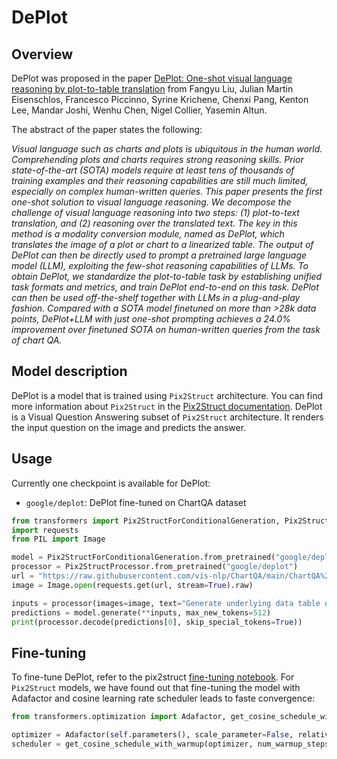 <!--Copyright 2021 The HuggingFace Team. All rights reserved.

Licensed under the Apache License, Version 2.0 (the "License"); you may not use this file except in compliance with
the License. You may obtain a copy of the License at

http://www.apache.org/licenses/LICENSE-2.0

Unless required by applicable law or agreed to in writing, software distributed under the License is distributed on
an "AS IS" BASIS, WITHOUT WARRANTIES OR CONDITIONS OF ANY KIND, either express or implied. See the License for the
specific language governing permissions and limitations under the License.
-->

# DePlot

## Overview 

DePlot was proposed in the paper [DePlot: One-shot visual language reasoning by plot-to-table translation](https://arxiv.org/abs/2212.10505) from Fangyu Liu, Julian Martin Eisenschlos, Francesco Piccinno, Syrine Krichene, Chenxi Pang, Kenton Lee, Mandar Joshi, Wenhu Chen, Nigel Collier, Yasemin Altun.

The abstract of the paper states the following:

*Visual language such as charts and plots is ubiquitous in the human world. Comprehending plots and charts requires strong reasoning skills. Prior state-of-the-art (SOTA) models require at least tens of thousands of training examples and their reasoning capabilities are still much limited, especially on complex human-written queries. This paper presents the first one-shot solution to visual language reasoning. We decompose the challenge of visual language reasoning into two steps: (1) plot-to-text translation, and (2) reasoning over the translated text. The key in this method is a modality conversion module, named as DePlot, which translates the image of a plot or chart to a linearized table. The output of DePlot can then be directly used to prompt a pretrained large language model (LLM), exploiting the few-shot reasoning capabilities of LLMs. To obtain DePlot, we standardize the plot-to-table task by establishing unified task formats and metrics, and train DePlot end-to-end on this task. DePlot can then be used off-the-shelf together with LLMs in a plug-and-play fashion. Compared with a SOTA model finetuned on more than >28k data points, DePlot+LLM with just one-shot prompting achieves a 24.0% improvement over finetuned SOTA on human-written queries from the task of chart QA.*

## Model description

DePlot is a model that is trained using `Pix2Struct` architecture. You can find more information about `Pix2Struct` in the [Pix2Struct documentation](https://huggingface.co/docs/transformers/main/en/model_doc/pix2struct).
DePlot is a Visual Question Answering subset of `Pix2Struct` architecture. It renders the input question on the image and predicts the answer.

## Usage

Currently one checkpoint is available for DePlot:

- `google/deplot`: DePlot fine-tuned on ChartQA dataset 


```python
from transformers import Pix2StructForConditionalGeneration, Pix2StructProcessor
import requests
from PIL import Image

model = Pix2StructForConditionalGeneration.from_pretrained("google/deplot")
processor = Pix2StructProcessor.from_pretrained("google/deplot")
url = "https://raw.githubusercontent.com/vis-nlp/ChartQA/main/ChartQA%20Dataset/val/png/5090.png"
image = Image.open(requests.get(url, stream=True).raw)

inputs = processor(images=image, text="Generate underlying data table of the figure below:", return_tensors="pt")
predictions = model.generate(**inputs, max_new_tokens=512)
print(processor.decode(predictions[0], skip_special_tokens=True))
```

## Fine-tuning

To fine-tune DePlot, refer to the pix2struct [fine-tuning notebook](https://github.com/huggingface/notebooks/blob/main/examples/image_captioning_pix2struct.ipynb). For `Pix2Struct` models, we have found out that fine-tuning the model with Adafactor and cosine learning rate scheduler leads to faste convergence:
```python
from transformers.optimization import Adafactor, get_cosine_schedule_with_warmup

optimizer = Adafactor(self.parameters(), scale_parameter=False, relative_step=False, lr=0.01, weight_decay=1e-05)
scheduler = get_cosine_schedule_with_warmup(optimizer, num_warmup_steps=1000, num_training_steps=40000)
```